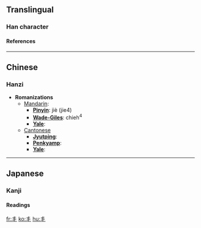 ==Translingual==
===Han character===
{{Han char|rad=丨|as=03|sn=4|so=|four=|canj=手十 (QJ), X手十 (XQJ)|cmean=dense}}
====References====
{{Han ref|kx=0079.070|dkj=00075|dj=0161.020|hdz=10028.080|uh=4E2F|ud=20015}}

----
==Chinese==
===Hanzi===


* '''Romanizations'''
** [[Mandarin]]:
*** '''[[Pinyin]]''': jiè (jie4)
*** '''[[Wade-Giles]]''': chieh<sup>4</sup>
*** '''[[Yale]]''': 
**[[Cantonese]]
***'''[[Jyutping]]''':
***'''[[Penkyamp]]''': 
***'''[[Yale]]''': 


----
==Japanese==
===Kanji===


{{ja-kanji|grade=|rs=丨03|simple=}}
====Readings====
{{ja-readings|on=[[かい]] (kai)|kun=[[さんらんする]] (sanransuru)}}




[[fr:丯]]
[[ko:丯]]
[[hu:丯]]